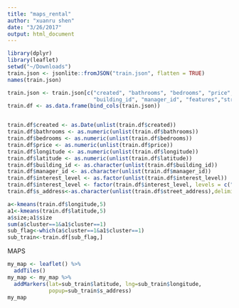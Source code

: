 ```yaml
---
title: "maps_rental"
author: "xuanru shen"
date: "3/26/2017"
output: html_document
---
```

```r
library(dplyr)
library(leaflet)
setwd("~/Downloads")
train.json <- jsonlite::fromJSON("train.json", flatten = TRUE)
names(train.json)

train.json <- train.json[c("created", "bathrooms", "bedrooms", "price",  "latitude", "longitude", 
                           "building_id", "manager_id", "features","street_address", "interest_level")]
train.df <- as.data.frame(bind_cols(train.json))


train.df$created <- as.Date(unlist(train.df$created))
train.df$bathrooms <- as.numeric(unlist(train.df$bathrooms))
train.df$bedrooms <- as.numeric(unlist(train.df$bedrooms))
train.df$price <- as.numeric(unlist(train.df$price))
train.df$longitude <- as.numeric(unlist(train.df$longitude))
train.df$latitude <- as.numeric(unlist(train.df$latitude))
train.df$building_id <- as.character(unlist(train.df$building_id))
train.df$manager_id <- as.character(unlist(train.df$manager_id))
train.df$interest_level <- as.factor(unlist(train.df$interest_level))
train.df$interest_level <- factor(train.df$interest_level, levels = c("high", "medium", "low"))
train.df$s_address<-as.character(unlist(train.df$street_address),delimiter = '\"')

a<-kmeans(train.df$longitude,5)
a1<-kmeans(train.df$latitude,5)
a$size;a1$size
sum(a$cluster==1&a1$cluster==1)
sub_flag<-which(a$cluster==1&a1$cluster==1)
sub_train<-train.df[sub_flag,]

```

MAPS
```r
my_map <- leaflet() %>% 
  addTiles()
my_map <- my_map %>%
  addMarkers(lat=sub_train$latitude, lng=sub_train$longitude, 
             popup=sub_train$s_address)
my_map
```
